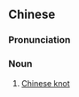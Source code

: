 ==Chinese==
{{zh-forms|s=中国结|type=21}}

===Pronunciation===
{{zh-pron
|m=zhōngguójié
|c=zung1 gwok3 git3
|cat=n
}}

===Noun===
{{zh-noun}}

# [[w:Chinese knotting|Chinese knot]]